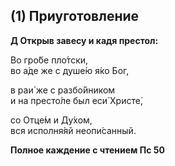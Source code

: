 ## (1) Приуготовление

**Д Открыв завесу и кадя престол:**

Во гро́бе пло́тски,  
во а́де же с душе́ю я́ко Бог,

в раи́ же с разбо́йником  
и на престо́ле был еси́ Христе́,

со Отце́м и Ду́хом,  
вся исполня́яй неопи́санный.

**Полное каждение с чтением Пс 50**
